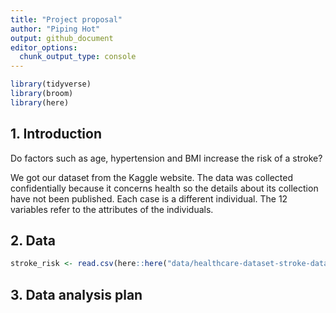 ```yaml
---
title: "Project proposal"
author: "Piping Hot"
output: github_document
editor_options: 
  chunk_output_type: console
---
```


```r
library(tidyverse)
library(broom)
library(here)

```

## 1. Introduction

Do factors such as age, hypertension and BMI increase the risk of a stroke?

We got our dataset from the Kaggle website. The data was collected confidentially because it concerns health so the details about its collection have not been published. Each case is a different individual. The 12 variables refer to the attributes of the individuals.

## 2. Data

```r
stroke_risk <- read.csv(here::here("data/healthcare-dataset-stroke-data.csv"))
```

## 3. Data analysis plan



